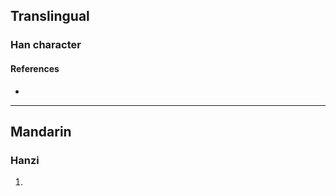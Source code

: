 {{character info}}
==Translingual==

===Han character===
{{Han char|rn=96|rad=玉|as=08|sn=13|four=|canj=MMMGI|ids=⿱亞玉}}

====References====
* {{Han ref|kx=0734.250|dkj=21064|dj=1146.260|hdz=21124.110|uh=7427|ud=29735}}

----

==Mandarin==

===Hanzi===
{{cmn-hanzi|pin=[[è]] ([[e4]])|wg=o<sup>4</sup>}}

# {{rfdef|cmn|sort=玉08}}